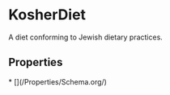 # KosherDiet

A diet conforming to Jewish dietary practices.

## Properties

<Grid>
* [](/Properties/Schema.org/)

</Grid>

